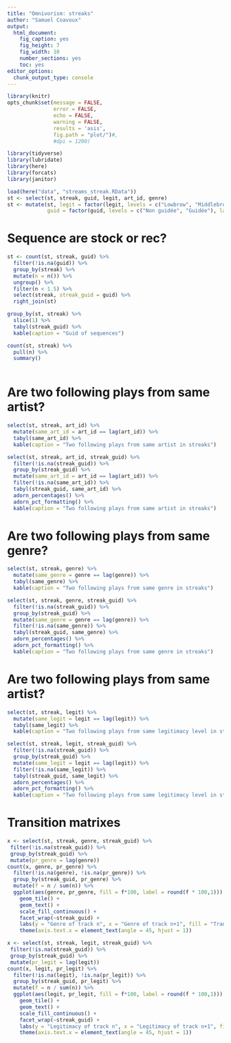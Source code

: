 ```yaml
---
title: "Omnivorism: streaks"
author: "Samuel Coavoux"
output: 
  html_document: 
    fig_caption: yes
    fig_height: 7
    fig_width: 10
    number_sections: yes
    toc: yes
editor_options: 
  chunk_output_type: console
---
```


```r
library(knitr)
opts_chunk$set(message = FALSE,
               error = FALSE,
               echo = FALSE,
               warning = FALSE,
               results = 'asis',
               fig.path = "plot/")#,
               #dpi = 1200)
```

```r
library(tidyverse)
library(lubridate)
library(here)
library(forcats)
library(janitor)
```

```r
load(here("data", "streams_streak.RData"))
st <- select(st, streak, guid, legit, art_id, genre)
st <- mutate(st, legit = factor(legit, levels = c("Lowbrow", "Middlebrow", "Highbrow")),
             guid = factor(guid, levels = c("Non guidée", "Guidée"), labels = c("Stock", "Recommended")))
```

# Sequence are stock or rec?

```r
st <- count(st, streak, guid) %>% 
  filter(!is.na(guid)) %>% 
  group_by(streak) %>% 
  mutate(n = n()) %>% 
  ungroup() %>% 
  filter(n < 1.5) %>% 
  select(streak, streak_guid = guid) %>% 
  right_join(st)

```

```r
group_by(st, streak) %>% 
  slice(1) %>% 
  tabyl(streak_guid) %>% 
  kable(caption = "Guid of sequences")
```

```r
count(st, streak) %>% 
  pull(n) %>% 
  summary()
  
```


# Are two following plays from same artist?

```r
select(st, streak, art_id) %>% 
  mutate(same_art_id = art_id == lag(art_id)) %>% 
  tabyl(same_art_id) %>% 
  kable(caption = "Two following plays from same artist in streaks")
```

```r
select(st, streak, art_id, streak_guid) %>% 
  filter(!is.na(streak_guid)) %>% 
  group_by(streak_guid) %>% 
  mutate(same_art_id = art_id == lag(art_id)) %>% 
  filter(!is.na(same_art_id)) %>% 
  tabyl(streak_guid, same_art_id) %>% 
  adorn_percentages() %>% 
  adorn_pct_formatting() %>% 
  kable(caption = "Two following plays from same artist in streaks")
```

# Are two following plays from same genre?

```r
select(st, streak, genre) %>% 
  mutate(same_genre = genre == lag(genre)) %>% 
  tabyl(same_genre) %>% 
  kable(caption = "Two following plays from same genre in streaks")
```

```r
select(st, streak, genre, streak_guid) %>% 
  filter(!is.na(streak_guid)) %>% 
  group_by(streak_guid) %>% 
  mutate(same_genre = genre == lag(genre)) %>% 
  filter(!is.na(same_genre)) %>% 
  tabyl(streak_guid, same_genre) %>% 
  adorn_percentages() %>% 
  adorn_pct_formatting() %>% 
  kable(caption = "Two following plays from same genre in streaks")
```

# Are two following plays from same artist?

```r
select(st, streak, legit) %>%
  mutate(same_legit = legit == lag(legit)) %>% 
  tabyl(same_legit) %>% 
  kable(caption = "Two following plays from same legitimacy level in streaks")
```

```r
select(st, streak, legit, streak_guid) %>% 
  filter(!is.na(streak_guid)) %>% 
  group_by(streak_guid) %>% 
  mutate(same_legit = legit == lag(legit)) %>% 
  filter(!is.na(same_legit)) %>% 
  tabyl(streak_guid, same_legit) %>% 
  adorn_percentages() %>% 
  adorn_pct_formatting() %>% 
  kable(caption = "Two following plays from same legitimacy level in streaks")
```

# Transition matrixes

```r
x <- select(st, streak, genre, streak_guid) %>% 
 filter(!is.na(streak_guid)) %>% 
 group_by(streak_guid) %>% 
 mutate(pr_genre = lag(genre))
count(x, genre, pr_genre) %>% 
  filter(!is.na(genre), !is.na(pr_genre)) %>% 
  group_by(streak_guid, pr_genre) %>% 
  mutate(f = n / sum(n)) %>% 
  ggplot(aes(genre, pr_genre, fill = f*100, label = round(f * 100,1))) +
    geom_tile() +
    geom_text() +
    scale_fill_continuous() +
    facet_wrap(~streak_guid) +
    labs(y = "Genre of track n", x = "Genre of track n+1", fill = "Transition rate") +
    theme(axis.text.x = element_text(angle = 45, hjust = 1))

```

```r
x <- select(st, streak, legit, streak_guid) %>% 
 filter(!is.na(streak_guid)) %>% 
 group_by(streak_guid) %>% 
 mutate(pr_legit = lag(legit))
count(x, legit, pr_legit) %>% 
  filter(!is.na(legit), !is.na(pr_legit)) %>% 
  group_by(streak_guid, pr_legit) %>% 
  mutate(f = n / sum(n)) %>% 
  ggplot(aes(legit, pr_legit, fill = f*100, label = round(f * 100,1))) +
    geom_tile() +
    geom_text() +
    scale_fill_continuous() +
    facet_wrap(~streak_guid) +
    labs(y = "Legitimacy of track n", x = "Legitimacy of track n+1", fill = "Transition rate") +
    theme(axis.text.x = element_text(angle = 45, hjust = 1))
```
